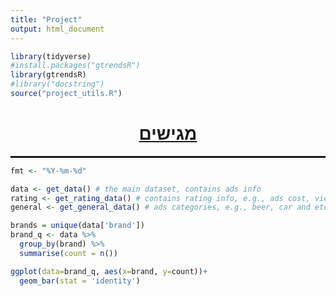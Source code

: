 ```yaml
---
title: "Project"
output: html_document
---
```


```r
library(tidyverse)
#install.packages("gtrendsR")
library(gtrendsR)
#library("docstring")
source("project_utils.R")

```

```{=html}
<style>
    p  {direction: rtl;}
    h1 {text-align: center;}
    h2 {direction: rtl;}
    h4 {direction: rtl;}
    h3 {direction: rtl;text-decoration: underline;}
    ol {direction: rtl;}
    li {direction: rtl;}
</style>
```
<h1><u>מגישים</u></h1>

::: {style="border-bottom:solid"}
:::

```r
fmt <- "%Y-%m-%d"

data <- get_data() # the main dataset, contains ads info
rating <- get_rating_data() # contains rating info, e.g., ads cost, viewrs and etc
general <- get_general_data() # ads categories, e.g., beer, car and etc 
```

```r
brands = unique(data['brand'])
brand_q <- data %>%
  group_by(brand) %>%
  summarise(count = n())

ggplot(data=brand_q, aes(x=brand, y=count))+
  geom_bar(stat = 'identity')

```

```r

```
